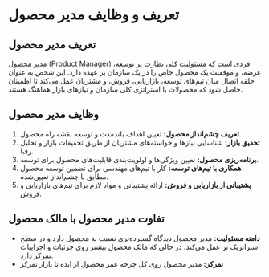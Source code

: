 # تعریف و وظایف مدیر محصول

## تعریف مدیر محصول

مدیر محصول (Product Manager) فردی است که مسئولیت کلی نظارت بر توسعه، عرضه، و موفقیت یک محصول خاص را در یک سازمان بر عهده دارد. این شخص به عنوان حلقه اتصال میان تیم‌های توسعه، بازاریابی، فروش، و مشتریان عمل می‌کند تا اطمینان حاصل شود که محصولات با استراتژی کلی سازمان و نیازهای بازار هماهنگ هستند.

## وظایف مدیر محصول

1. **تعریف چشم‌انداز محصول:** تعیین اهداف بلندمدت و توسعه نقشه راه محصول.
2. **تحقیق بازار:** شناسایی نیازها و خواسته‌های مشتریان از طریق تحقیقات بازار و تحلیل رقبا.
3. **برنامه‌ریزی محصول:** تعیین ویژگی‌ها و اولویت‌بندی قابلیت‌های محصول برای توسعه.
4. **همکاری با تیم‌های توسعه:** کار با تیم‌های مهندسی برای تضمین توسعه محصول مطابق با چشم‌انداز تعیین‌شده.
5. **پشتیبانی از بازاریابی و فروش:** ارائه پشتیبانی و مواد لازم برای تیم‌های بازاریابی و فروش.

##    تفاوت مدیر محصول با مالک محصول

- **دامنه مسئولیت:** مدیر محصول دیدگاه گسترده‌تری نسبت به محصول دارد و در سطح استراتژیک تر عمل می‌کند، در حالی که مالک محصول بیشتر روی جزئیات و اجراییات تمرکز دارد.
- **تمرکز:** مدیر محصول روی کل چرخه عمر محصول از ایده تا بازار تمرکز
